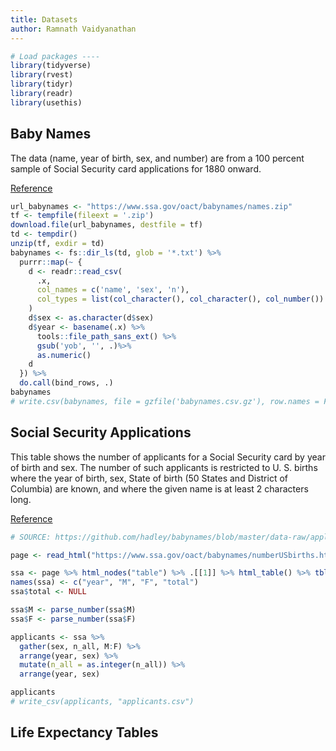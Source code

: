 ```yaml
---
title: Datasets
author: Ramnath Vaidyanathan
---
```


```r
# Load packages ----
library(tidyverse)
library(rvest)
library(tidyr)
library(readr)
library(usethis)
```


## Baby Names

The data (name, year of birth, sex, and number) are from a 100 percent sample of
Social Security card applications for 1880 onward.

[Reference](https://catalog.data.gov/dataset/baby-names-from-social-security-card-applications-national-level-data)

```r
url_babynames <- "https://www.ssa.gov/oact/babynames/names.zip"
tf <- tempfile(fileext = '.zip')
download.file(url_babynames, destfile = tf)
td <- tempdir()
unzip(tf, exdir = td)
babynames <- fs::dir_ls(td, glob = '*.txt') %>%
  purrr::map(~ {
    d <- readr::read_csv(
      .x, 
      col_names = c('name', 'sex', 'n'),
      col_types = list(col_character(), col_character(), col_number())
    )
    d$sex <- as.character(d$sex)
    d$year <- basename(.x) %>% 
      tools::file_path_sans_ext() %>% 
      gsub('yob', '', .)%>% 
      as.numeric()
    d
  }) %>% 
  do.call(bind_rows, .)
babynames
# write.csv(babynames, file = gzfile('babynames.csv.gz'), row.names = FALSE)
```



## Social Security Applications

This table shows the number of applicants for a Social Security card by year of
birth and sex. The number of such applicants is restricted to U. S. births where
the year of birth, sex, State of birth (50 States and District of Columbia) are
known, and where the given name is at least 2 characters long.

[Reference](https://www.ssa.gov/oact/babynames/numberUSbirths.html)

```r
# SOURCE: https://github.com/hadley/babynames/blob/master/data-raw/applicants.R

page <- read_html("https://www.ssa.gov/oact/babynames/numberUSbirths.html")

ssa <- page %>% html_nodes("table") %>% .[[1]] %>% html_table() %>% tbl_df()
names(ssa) <- c("year", "M", "F", "total")
ssa$total <- NULL

ssa$M <- parse_number(ssa$M)
ssa$F <- parse_number(ssa$F)

applicants <- ssa %>%
  gather(sex, n_all, M:F) %>%
  arrange(year, sex) %>%
  mutate(n_all = as.integer(n_all)) %>%
  arrange(year, sex)

applicants
# write_csv(applicants, "applicants.csv")
```
## Life Expectancy Tables

